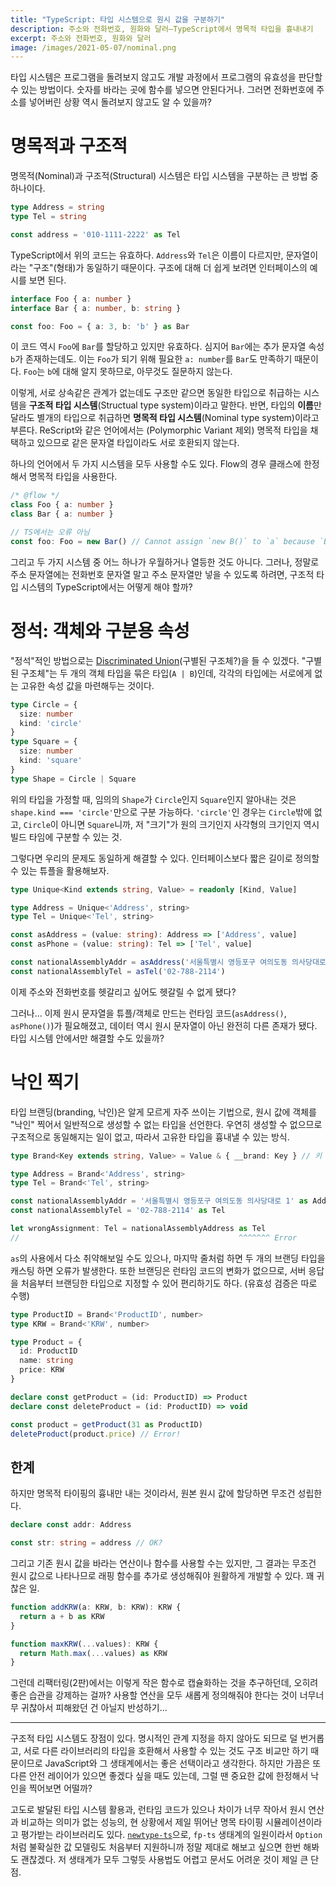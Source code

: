 ```yaml
---
title: "TypeScript: 타입 시스템으로 원시 값을 구분하기"
description: 주소와 전화번호, 원화와 달러—TypeScript에서 명목적 타입을 흉내내기
excerpt: 주소와 전화번호, 원화와 달러
image: /images/2021-05-07/nominal.png
---
```


타입 시스템은 프로그램을 돌려보지 않고도 개발 과정에서 프로그램의 유효성을 판단할 수 있는 방법이다. 숫자를 바라는 곳에 함수를 넣으면 안된다거나. 그러면 전화번호에 주소를 넣어버린 상황 역시 돌려보지 않고도 알 수 있을까?

# 명목적과 구조적

명목적(Nominal)과 구조적(Structural) 시스템은 타입 시스템을 구분하는 큰 방법 중 하나이다.

```ts
type Address = string
type Tel = string

const address = '010-1111-2222' as Tel
```

TypeScript에서 위의 코드는 유효하다. `Address`와 `Tel`은 이름이 다르지만, 문자열이라는 "구조"(형태)가 동일하기 때문이다. 구조에 대해 더 쉽게 보려면 인터페이스의 예시를 보면 된다.

```ts
interface Foo { a: number }
interface Bar { a: number, b: string }

const foo: Foo = { a: 3, b: 'b' } as Bar
```

이 코드 역시 `Foo`에 `Bar`를 할당하고 있지만 유효하다. 심지어 `Bar`에는 추가 문자열 속성 `b`가 존재하는데도. 이는 `Foo`가 되기 위해 필요한 `a: number`를 `Bar`도 만족하기 때문이다. `Foo`는 `b`에 대해 알지 못하므로, 아무것도 질문하지 않는다.

이렇게, 서로 상속같은 관계가 없는데도 구조만 같으면 동일한 타입으로 취급하는 시스템을 **구조적 타입 시스템**(Structual type system)이라고 말한다. 반면, 타입의 **이름**만 달라도 별개의 타입으로 취급하면 **명목적 타입 시스템**(Nominal type system)이라고 부른다. ReScript와 같은 언어에서는 (Polymorphic Variant 제외) 명목적 타입을 채택하고 있으므로 같은 문자열 타입이라도 서로 호환되지 않는다.

하나의 언어에서 두 가지 시스템을 모두 사용할 수도 있다. Flow의 경우 클래스에 한정해서 명목적 타입을 사용한다.

```ts
/* @flow */
class Foo { a: number }
class Bar { a: number }

// TS에서는 오류 아님
const foo: Foo = new Bar() // Cannot assign `new B()` to `a` because `B` is incompatible with `A`.
```

그리고 두 가지 시스템 중 어느 하나가 우월하거나 열등한 것도 아니다. 그러나, 정말로 주소 문자열에는 전화번호 문자열 말고 주소 문자열만 넣을 수 있도록 하려면, 구조적 타입 시스템의 TypeScript에서는 어떻게 해야 할까?

# 정석: 객체와 구분용 속성

"정석"적인 방법으로는 [Discriminated Union](https://www.typescriptlang.org/docs/handbook/2/narrowing.html#discriminated-unions)(구별된 구조체?)을 들 수 있겠다. "구별된 구조체"는 두 개의 객체 타입을 묶은 타입(`A | B`)인데, 각각의 타입에는 서로에게 없는 고유한 속성 값을 마련해두는 것이다.

```ts
type Circle = {
  size: number
  kind: 'circle'
}
type Square = {
  size: number
  kind: 'square'
}
type Shape = Circle | Square
```

위의 타입을 가정할 때, 임의의 `Shape`가 `Circle`인지 `Square`인지 알아내는 것은 `shape.kind === 'circle'`만으로 구분 가능하다. `'circle'`인 경우는 `Circle`밖에 없고, `Circle`이 아니면 `Square`니까, 저 "크기"가 원의 크기인지 사각형의 크기인지 역시 빌드 타임에 구분할 수 있는 것.

그렇다면 우리의 문제도 동일하게 해결할 수 있다. 인터페이스보다 짧은 길이로 정의할 수 있는 튜플을 활용해보자.

```ts
type Unique<Kind extends string, Value> = readonly [Kind, Value]

type Address = Unique<'Address', string>
type Tel = Unique<'Tel', string>

const asAddress = (value: string): Address => ['Address', value]
const asPhone = (value: string): Tel => ['Tel', value]

const nationalAssemblyAddr = asAddress('서울특별시 영등포구 여의도동 의사당대로 1')
const nationalAssemblyTel = asTel('02-788-2114')
```

이제 주소와 전화번호를 헷갈리고 싶어도 헷갈릴 수 없게 됐다?

그러나... 이제 원시 문자열을 튜플/객체로 만드는 런타임 코드(`asAddress()`, `asPhone()`)가 필요해졌고, 데이터 역시 원시 문자열이 아닌 완전히 다른 존재가 됐다. 타입 시스템 안에서만 해결할 수도 있을까?

# 낙인 찍기

타입 브랜딩(branding, 낙인)은 알게 모르게 자주 쓰이는 기법으로, 원시 값에 객체를 "낙인" 찍어서 일반적으로 생성할 수 없는 타입을 선언한다. 우연히 생성할 수 없으므로 구조적으로 동일해지는 일이 없고, 따라서 고유한 타입을 흉내낼 수 있는 방식.

```ts
type Brand<Key extends string, Value> = Value & { __brand: Key } // 키 이름은 아무거나 가능

type Address = Brand<'Address', string>
type Tel = Brand<'Tel', string>

const nationalAssemblyAddr = '서울특별시 영등포구 여의도동 의사당대로 1' as Address
const nationalAssemblyTel = '02-788-2114' as Tel

let wrongAssignment: Tel = nationalAssemblyAddress as Tel
//                                                 ^^^^^^^ Error
```

`as`의 사용에서 다소 취약해보일 수도 있으나, 마지막 줄처럼 하면 두 개의 브랜딩 타입을 캐스팅 하면 오류가 발생한다. 또한 브랜딩은 런타임 코드의 변화가 없으므로, 서버 응답을 처음부터 브랜딩한 타입으로 지정할 수 있어 편리하기도 하다. (유효성 검증은 따로 수행)

```ts
type ProductID = Brand<'ProductID', number>
type KRW = Brand<'KRW', number>

type Product = {
  id: ProductID
  name: string
  price: KRW
}

declare const getProduct = (id: ProductID) => Product
declare const deleteProduct = (id: ProductID) => void

const product = getProduct(31 as ProductID)
deleteProduct(product.price) // Error!
```

## 한계

하지만 명목적 타이핑의 흉내만 내는 것이라서, 원본 원시 값에 할당하면 무조건 성립한다.

```ts
declare const addr: Address

const str: string = address // OK?
```

그리고 기존 원시 값을 바라는 연산이나 함수를 사용할 수는 있지만, 그 결과는 무조건 원시 값으로 나타나므로 래핑 함수를 추가로 생성해줘야 원활하게 개발할 수 있다. 꽤 귀찮은 일.

```ts
function addKRW(a: KRW, b: KRW): KRW {
  return a + b as KRW
}

function maxKRW(...values): KRW {
  return Math.max(...values) as KRW
}
```

그런데 리팩터링(2판)에서는 이렇게 작은 함수로 캡슐화하는 것을 추구하던데, 오히려 좋은 습관을 강제하는 걸까? 사용할 연산을 모두 새롭게 정의해줘야 한다는 것이 너무너무 귀찮아서 피해왔던 건 아닐지 반성하기...

---

구조적 타입 시스템도 장점이 있다. 명시적인 관계 지정을 하지 않아도 되므로 덜 번거롭고, 서로 다른 라이브러리의 타입을 호환해서 사용할 수 있는 것도 구조 비교만 하기 때문이므로 JavaScript와 그 생태계에서는 좋은 선택이라고 생각한다. 하지만 가끔은 또 다른 안전 레이어가 있으면 좋겠다 싶을 때도 있는데, 그럴 땐 중요한 값에 한정해서 낙인을 찍어보면 어떨까?

고도로 발달된 타입 시스템 활용과, 런타임 코드가 있으나 차이가 너무 작아서 원시 연산과 비교하는 의미가 없는 성능의, 현 상황에서 제일 뛰어난 명목 타이핑 시뮬레이션이라고 평가받는 라이브러리도 있다. [`newtype-ts`](https://github.com/gcanti/newtype-ts)으로, `fp-ts` 생태계의 일원이라서 `Option`처럼 불확실한 값 모델링도 처음부터 지원하니까 정말 제대로 해보고 싶으면 한번 해봐도 괜찮겠다. 저 생태계가 모두 그렇듯 사용법도 어렵고 문서도 어려운 것이 제일 큰 단점.
